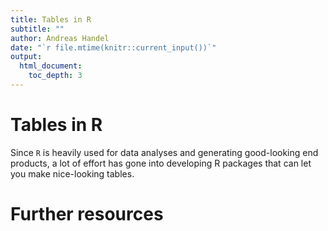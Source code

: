 ```yaml
---
title: Tables in R
subtitle: ""
author: Andreas Handel
date: "`r file.mtime(knitr::current_input())`"
output: 
  html_document:
    toc_depth: 3
---
```



# Tables in R 

Since `R` is heavily used for data analyses and generating good-looking end products, a lot of effort has gone into developing R packages that can let you make nice-looking tables. 



# Further resources


